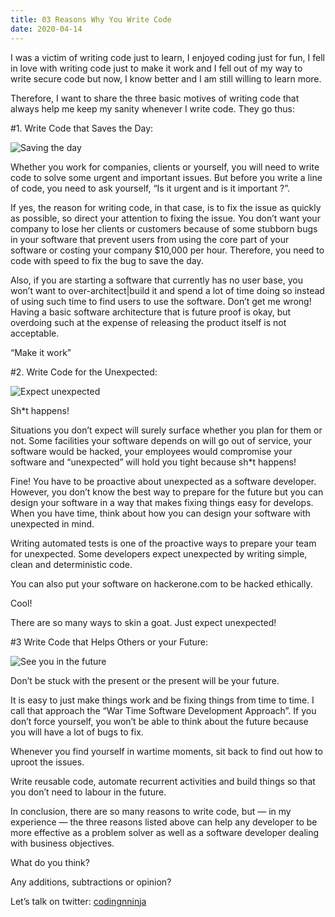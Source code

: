 ```yaml
---
title: 03 Reasons Why You Write Code 
date: 2020-04-14
---
```



I was a victim of writing code just to learn, I enjoyed coding just for fun, I fell in love with writing code just to make it work and I fell out of my way to write secure code but now, I know better and I am still willing to learn more.

Therefore, I want to share the three basic motives of writing code that always help me keep my sanity whenever I write code. They go thus:


#1. Write Code that Saves the Day:


![Saving the day](https://thepracticaldev.s3.amazonaws.com/i/azdlqnp9ikqgy0i1779b.gif)


Whether you work for companies, clients or yourself, you will need to write code to solve some urgent and important issues. But before you write a line of code, you need to ask yourself, “Is it urgent and is it important ?”.


If yes, the reason for writing code, in that case, is to fix the issue as quickly as possible, so direct your attention to fixing the issue. You don’t want your company to lose her clients or customers because of some stubborn bugs in your software that prevent users from using the core part of your software or costing your company $10,000 per hour. Therefore, you need to code with speed to fix the bug to save the day.


Also, if you are starting a software that currently has no user base, you won’t want to over-architect|build it and spend a lot of time doing so instead of using such time to find users to use the software. Don’t get me wrong! Having a basic software architecture that is future proof is okay, but overdoing such at the expense of releasing the product itself is not acceptable.


“Make it work”


#2. Write Code for the Unexpected:


![Expect unexpected](https://thepracticaldev.s3.amazonaws.com/i/agt3nfoprly85yoita2c.gif)


Sh*t happens!


Situations you don’t expect will surely surface whether you plan for them or not. Some facilities your software depends on will go out of service, your software would be hacked, your employees would compromise your software and “unexpected” will hold you tight because sh*t happens!


Fine! You have to be proactive about unexpected as a software developer. However, you don’t know the best way to prepare for the future but you can design your software in a way that makes fixing things easy for develops. When you have time, think about how you can design your software with unexpected in mind.


Writing automated tests is one of the proactive ways to prepare your team for unexpected. Some developers expect unexpected by writing simple, clean and deterministic code.


You can also put your software on hackerone.com to be hacked ethically.


Cool!


There are so many ways to skin a goat. Just expect unexpected!


#3 Write Code that Helps Others or your Future:


![See you in the future](https://thepracticaldev.s3.amazonaws.com/i/6edyu8axkxdx066jyi03.gif)


Don’t be stuck with the present or the present will be your future.


It is easy to just make things work and be fixing things from time to time. I call that approach the “War Time Software Development Approach”. If you don’t force yourself, you won’t be able to think about the future because you will have a lot of bugs to fix.


Whenever you find yourself in wartime moments, sit back to find out how to uproot the issues.


Write reusable code, automate recurrent activities and build things so that you don’t need to labour in the future.


In conclusion, there are so many reasons to write code, but — in my experience — the three reasons listed above can help any developer to be more effective as a problem solver as well as a software developer dealing with business objectives.


What do you think?

Any additions, subtractions or opinion? 

Let’s talk on twitter: [codingnninja](www.twitter.com/codingnninja)

